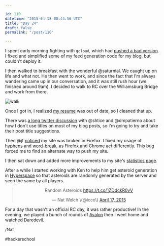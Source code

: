 ```yaml
---

id: 110
datetime: "2015-04-18 00:44:56 UTC"
title: "Day 24"
draft: false
permalink: "/post/110"

---
```


I spent early morning fighting with `gcloud`, which had [pushed a bad version](https://writing.natwelch.com/post/109). I fixed and simplified some of my feed generation code for my blog, but couldn't deploy it.

I then walked to breakfast with the wonderful @saturnial. We caught up on life and what not. He then went to work, and since the fact that I'm always wandering came up in our conversation, and it was still rush hour \(we finished around 9am\), I decided to walk to RC over the Williamsburg Bridge and work from there.

![walk](https://s3.amazonaws.com/f.cl.ly/items/1w023J3U0U1K160w0K2u/Screen%!S%28MISSING)

Once I got in, I realized [my resume](http://natwelch.com/resume) was out of date, so I cleaned that up.

There was [a long twitter discussion](https://twitter.com/shtice/status/589066244780904448) with @shtice and @dmpatierno about how I don't use titles on most of my blog posts, so I'm going to try and take their post title suggestions.

Then @jf [noticed](https://twitter.com/jf/status/589142532744871937) my site was broken in Firefox. I fixed my usage of [hyphens](https://developer.mozilla.org/en-US/docs/Web/CSS/hyphens) and [word\-break](https://developer.mozilla.org/en-US/docs/Web/CSS/word-break), as Firefox and Chrome act differently. This bug forced me to find an alternate way to push my site.

I then sat down and added more improvements to my site's [statistics page](/stats).

After a while I started working with Ken to help him get asteroid generation in [Hyperspace](https://github.com/kenpratt/hyperspace) so that asteroids are randomly generated by the server and seen the same by all players. 

<center><blockquote class="twitter\-tweet" lang="en"><p>Random Asteroids <a href="https://t.co/1ZDdckR0vV">https://t.co/1ZDdckR0vV</a></p>&mdash; Nat Welch \(@icco\) <a href="https://twitter.com/icco/status/589179166911782912">April 17, 2015</a></blockquote>
<script async src="//platform.twitter.com/widgets.js" charset="utf-8"></script></center>

For a day that wasn't an official RC day, it was rather productive\! In the evening, we played a bunch of rounds of [Avalon](https://en.wikipedia.org/wiki/The_Resistance_%!g%28MISSING) then I went home and watched Daredevil.

/Nat

#hackerschool
